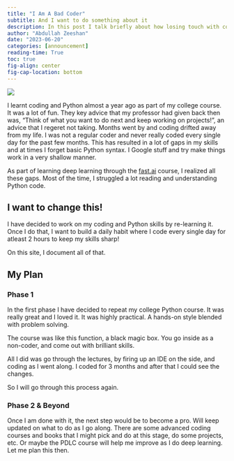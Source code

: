 ```yaml
---
title: "I Am A Bad Coder"
subtitle: And I want to do something about it
description: In this post I talk briefly about how losing touch with coding has effected my coding skills and how I am planning to re-learn it.  
author: "Abdullah Zeeshan"
date: "2023-06-20"
categories: [announcement]
reading-time: True
toc: true
fig-align: center
fig-cap-location: bottom
---
```


![](bad_coder.jpg)

I learnt coding and Python almost a year ago as part of my college course. It was a lot of fun. They key advice that my professor had given back then was, "Think of what you want to do next and keep working on projects!", an advice that I regeret not taking. Months went by and coding drifted away from my life. I was not a regular coder and never really coded every single day for the past few months. This has resulted in a lot of gaps in my skills and at times I forget basic Python syntax. I Google stuff and try make things work in a very shallow manner.

As part of learning deep learning through the [fast.ai](https://fast.ai) course, I realized all these gaps. Most of the time, I struggled a lot reading and understanding Python code.

## I want to change this!

I have decided to work on my coding and Python skills by re-learning it. Once I do that, I want to build a daily habit where I code every single day for atleast 2 hours to keep my skills sharp!

On this site, I document all of that. 

## My Plan

### Phase 1

In the first phase I have decided to repeat my college Python course. It was really great and I loved it. It was highly practical. A hands-on style blended with problem solving.
 
The course was like this function, a black magic box. You go inside as a non-coder, and come out with brilliant skills.

All I did was go through the lectures, by firing up an IDE on the side, and coding as I went along. I coded for 3 months and after that I could see the changes.

So I will go through this process again.

### Phase 2 & Beyond

Once I am done with it, the next step would be to become a pro. Will keep updated on what to do as I go along. There are some advanced coding courses and books that I might pick and do at this stage, do some projects, etc. Or maybe the PDLC course will help me improve as I do deep learning. Let me plan this then.   
